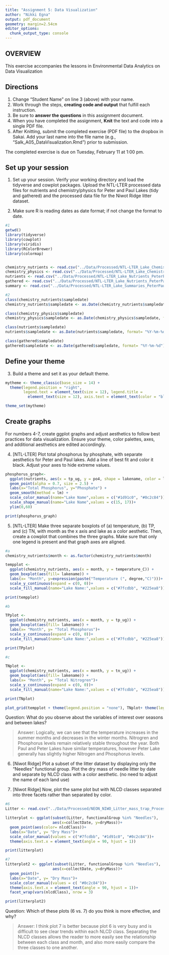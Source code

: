 ```yaml
---
title: "Assignment 5: Data Visualization"
author: "Nikki Egna"
output: pdf_document
geometry: margin=2.54cm
editor_options: 
  chunk_output_type: console
---
```


## OVERVIEW

This exercise accompanies the lessons in Environmental Data Analytics on Data Visualization 

## Directions
1. Change "Student Name" on line 3 (above) with your name.
3. Work through the steps, **creating code and output** that fulfill each instruction.
4. Be sure to **answer the questions** in this assignment document.
6. When you have completed the assignment, **Knit** the text and code into a single PDF file.
8. After Knitting, submit the completed exercise (PDF file) to the dropbox in Sakai. Add your last name into the file name (e.g., "Salk_A05_DataVisualization.Rmd") prior to submission.

The completed exercise is due on Tuesday, February 11 at 1:00 pm.



## Set up your session 
1. Set up your session. Verify your working directory and load the tidyverse and cowplot packages. Upload the NTL-LTER processed data files for nutrients and chemistry/physics for Peter and Paul Lakes (tidy and gathered) and the processed data file for the Niwot Ridge litter dataset. 

2. Make sure R is reading dates as date format; if not change the format to date.

```r
#1
getwd()
library(tidyverse)
library(cowplot)
library(viridis)
library(RColorBrewer)
library(colormap)


chemistry_nutrients <- read.csv("../Data/Processed/NTL-LTER_Lake_Chemistry_Nutrients_PeterPaul_Processed.csv")
chemistry_physics <- read.csv("../Data/Processed/NTL-LTER_Lake_ChemistryPhysics_PeterPaul_Processed.csv")
nutrients <- read.csv("../Data/Processed/NTL-LTER_Lake_Nutrients_PeterPaul_Processed.csv")
gathered <- read.csv("../Data/Processed/NTL-LTER_Lake_Nutrients_PeterPaulGathered_Processed.csv")
summary <- read.csv("../Data/Processed/NTL-LTER_Lake_Summaries_PeterPaul_Processed.csv")

#2
class(chemistry_nutrients$sampledate)
chemistry_nutrients$sampledate <- as.Date(chemistry_nutrients$sampledate, format= "%Y-%m-%d")

class(chemistry_physics$sampledate)
chemistry_physics$sampledate <- as.Date(chemistry_physics$sampledate, format= "%Y-%m-%d")

class(nutrients$sampledate)
nutrients$sampledate <- as.Date(nutrients$sampledate, format= "%Y-%m-%d")

class(gathered$sampledate)
gathered$sampledate <- as.Date(gathered$sampledate, format= "%Y-%m-%d")

```
## Define your theme
3. Build a theme and set it as your default theme.

```r
mytheme <- theme_classic(base_size = 14) +
  theme(legend.position = "right", 
        legend.text = element_text(size = 12), legend.title = 
          element_text(size = 12), axis.text = element_text(color = "black"))

theme_set(mytheme)

```

## Create graphs
For numbers 4-7, create ggplot graphs and adjust aesthetics to follow best practices for data visualization. Ensure your theme, color palettes, axes, and additional aesthetics are edited accordingly.

4. [NTL-LTER] Plot total phosphorus by phosphate, with separate aesthetics for Peter and Paul lakes. Add a line of best fit and color it black. Adjust your axes to hide extreme values.

```r
phosphorus_graph<-
  ggplot(nutrients, aes(x = tp_ug, y = po4, shape = lakename, color = lakename)) +
  geom_point(alpha = 0.7, size = 2.5) +
  labs(x="Total Phosphorus", y="Phosphate") + 
  geom_smooth(method = lm) +
  scale_color_manual(name="Lake Name",values = c("#1d91c0", "#0c2c84")) +
  scale_shape_manual(name="Lake Name",values = c(15, 17))+
  ylim(0,60)

print(phosphorus_graph)
```


5. [NTL-LTER] Make three separate boxplots of (a) temperature, (b) TP, and (c) TN, with month as the x axis and lake as a color aesthetic. Then, create a cowplot that combines the three graphs. Make sure that only one legend is present and that graph axes are aligned.

```r
#a
chemistry_nutrients$month <- as.factor(chemistry_nutrients$month)

tempplot <-
  ggplot(chemistry_nutrients, aes(x = month, y = temperature_C)) +
  geom_boxplot(aes(fill= lakename)) +
  labs(x= "Month", y=expression(paste("Temperature (", degree,"C)")))+
  scale_y_continuous(expand = c(0, 0))+
  scale_fill_manual(name="Lake Name:",values = c("#7fcdbb", "#225ea8"))

print(tempplot)

#b

TPplot <-
  ggplot(chemistry_nutrients, aes(x = month, y = tp_ug)) +
  geom_boxplot(aes(fill= lakename)) +
  labs(x= "Month", y= "Total Phosphorus")+
  scale_y_continuous(expand = c(0, 0))+
  scale_fill_manual(name="Lake Name:",values = c("#7fcdbb", "#225ea8"))

print(TPplot)

#c

TNplot <-
  ggplot(chemistry_nutrients, aes(x = month, y = tn_ug)) +
  geom_boxplot(aes(fill= lakename)) +
  labs(x= "Month", y= "Total Nitrogren")+
  scale_y_continuous(expand = c(0, 0))+
  scale_fill_manual(name="Lake Name:",values = c("#7fcdbb", "#225ea8"))

print(TNplot)

plot_grid(tempplot + theme(legend.position = "none"), TNplot+ theme(legend.position = "none"), TPplot+ theme(legend.position = "bottom"), nrow = 3, align = 'h', rel_heights = c(1.25, 1))

```

Question: What do you observe about the variables of interest over seasons and between lakes? 

> Answer: Logically, we can see that the temperature increases in the summer months and decreases in the winter months. Nitrogren and Phosphorus levels remain relatively stable throughout the year. Both Paul and Peter Lakes have similar temperatures, however Peter Lake generally has slightly higher Nitrogen and Phosphorus levels.

6. [Niwot Ridge] Plot a subset of the litter dataset by displaying only the "Needles" functional group. Plot the dry mass of needle litter by date and separate by NLCD class with a color aesthetic. (no need to adjust the name of each land use)

7. [Niwot Ridge] Now, plot the same plot but with NLCD classes separated into three facets rather than separated by color. 

```r
#6
Litter <- read.csv("../Data/Processed/NEON_NIWO_Litter_mass_trap_Processed.csv")

litterplot <- ggplot(subset(Litter, functionalGroup %in% "Needles"),
                     aes(x=collectDate, y=dryMass))+
  geom_point(aes(color= nlcdClass))+
  labs(x="Date", y= "Dry Mass")+
  scale_color_manual(values = c("#7fcdbb", "#1d91c0", "#0c2c84"))+
  theme(axis.text.x = element_text(angle = 90, hjust = 1))

print(litterplot)

#7
litterplot2 <- ggplot(subset(Litter, functionalGroup %in% "Needles"),
                     aes(x=collectDate, y=dryMass))+
  geom_point()+
  labs(x="Date", y= "Dry Mass")+
  scale_color_manual(values = c( "#0c2c84"))+
  theme(axis.text.x = element_text(angle = 90, hjust = 1))+
  facet_wrap(vars(nlcdClass), nrow = 3)

print(litterplot2)
```

Question: Which of these plots (6 vs. 7) do you think is more effective, and why? 

> Answer: I think plot 7 is better because plot 6 is very busy and is difficult to see clear trends within each NLCD class. Separating the NLCD classes allows the reader to more easily see the relationship between each class and month, and also more easily compare the three classes to one another.